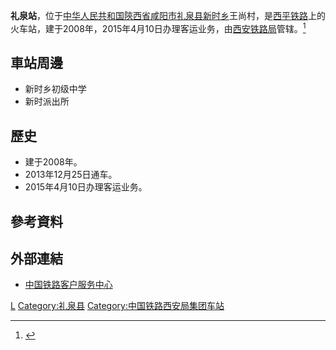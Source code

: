 {{Expand|time=2016-10-28T03:17:51+00:00}}
{{Infobox China railway station
|车站名称 = 礼泉站
|图片 = 
|图片介绍 = 
|其他名称 = 
|车站拼音 = Liquan
|英文名称 = Liquan Railway Station
|车站代码 = 39433
|电报码 = LGY
|拼音码 = LQU
|始建时间 = 
|开通运营 = 
|车站位置 = [[陝西省|陝西省]][[咸阳市|咸阳市]][[礼泉县|礼泉县]][[新时乡|新时乡]]王尚村
|坐标 = 
|归属 = [[西安铁路局|西安铁路局]]
|线路 = [[西平铁路|西平铁路]]
|车站等级 = 
|使用状态 = 
|月台数目 = 
|股道数目 = 
}}
'''礼泉站'''，位于[[中华人民共和国|中华人民共和国]][[陝西省|陝西省]][[咸阳市|咸阳市]][[礼泉县|礼泉县]][[新时乡|新时乡]]王尚村，是[[西平铁路|西平铁路]]上的火车站，建于2008年，2015年4月10日办理客运业务，由[[西安铁路局|西安铁路局]]管辖。<ref>{{Cite web |url=http://search.huochepiao.com/huochezhan/jieshao/4084.htm |title=礼泉火车站介绍 |accessdate=2016-10-28 |archive-date=2016-08-02 |archive-url=https://web.archive.org/web/20160802034821/http://search.huochepiao.com/huochezhan/jieshao/4084.htm |dead-url=no }}</ref>
==車站周邊==
* 新时乡初级中学
* 新时派出所

==歷史==
* 建于2008年。
* 2013年12月25日通车。
* 2015年4月10日办理客运业务。
==參考資料==
{{reflist}}
==外部連結==
* [http://www.12306.cn/mormhweb/ 中国铁路客户服务中心] {{Wayback|url=http://www.12306.cn/mormhweb/ |date=20180205163941 }}

{{China-rail-stub}}
{{西平铁路}}
[[Category:咸阳市铁路车站|L]]
[[Category:礼泉县|Category:礼泉县]]
[[Category:中国铁路西安局集团车站|Category:中国铁路西安局集团车站]]